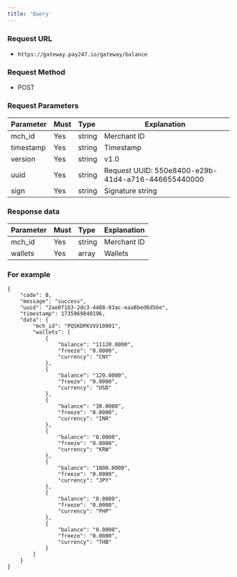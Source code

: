 ```yaml
---
title: 'Query'
---
```


### Request URL
- `https://gateway.pay247.io/gateway/balance `

### Request Method
- POST

### Request Parameters

| Parameter | Must    | Type  |  Explanation  |
|:----    |:---|:----- |-----   |
|mch_id |Yes  |string |Merchant ID   |
|timestamp |Yes  |string | Timestamp  |
|version |Yes  |string | v1.0 |
|uuid  | Yes  | string   |Request UUID: 550e8400-e29b-41d4-a716-446655440000 |
|sign |Yes  |string | Signature string |


### Response data

| Parameter | Must    | Type  |  Explanation  |
|:----    |:---|:----- |-----   |
|mch_id |Yes  |string |Merchant ID   |
|wallets |Yes  |array |Wallets |

### For example

```
{
    "code": 0,
    "message": "success",
    "uuid": "2ae0f1b3-2dc3-4488-83ac-eaa8bed6d56e",
    "timestamp": 1735969840196,
    "data": {
        "mch_id": "PQSKDPKVVV10001",
        "wallets": [
            {
                "balance": "11120.0000",
                "freeze": "0.0000",
                "currency": "CNY"
            },
            {
                "balance": "120.0000",
                "freeze": "0.0000",
                "currency": "USD"
            },
            {
                "balance": "30.0000",
                "freeze": "0.0000",
                "currency": "INR"
            },
            {
                "balance": "0.0000",
                "freeze": "0.0000",
                "currency": "KRW"
            },
            {
                "balance": "1000.0000",
                "freeze": "0.0000",
                "currency": "JPY"
            },
            {
                "balance": "0.0000",
                "freeze": "0.0000",
                "currency": "PHP"
            },
            {
                "balance": "0.0000",
                "freeze": "0.0000",
                "currency": "THB"
            }
        ]
    }
}
```
